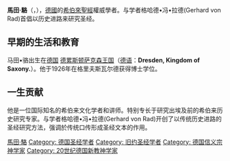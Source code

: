 {{BLP sources|date=August 1902}}
{{Infobox person
| name                      =馬田•駱（Martin Noth）
| image                     = 
| image_size                = 1
| caption                   = 
| birth_date                = {{birth date|1902|08|03}}
| birth_place               = [[德累斯顿|德累斯顿]], [[德国|德国]]
| death_date                = {{Death date and age|1968|05|30|1902|08|03}} 
| death_place               = [[内盖夫|内盖夫]], [[以色列|以色列]]
| nationality               = 德國籍猶太人人
| Known_for                 = "申命记历史(The Deuteronomistic History)"
| education                 = 博士(格里夫斯瓦尔德, 1926)
| alma_mater                = 
| occupation                = [[神学|神学家]], [[学者|学者]], 讲师
| spouse                    = 
| children                  = 
| parents                   = 
| relations                 = 
| awards                    = }}
'''馬田·駱'''（{{lang|de|Martin Noth}}，{{bd|1902年|8月3日|1968年|5月30日|catIdx=N}}），[[德國|德國]]的[[希伯來聖經|希伯來聖經]]權威學者。与学者格哈德•冯•拉德(Gerhard von Rad)首倡以历史进路来研究圣经。

==早期的生活和教育==
马田•骆出生在[[德国|德国]] [[德累斯顿|德累斯顿]][[萨克森王国|萨克森王国]]（[[德语|德语]]：'''Dresden, Kingdom of Saxony.'''）。他于1926年在格里夫斯瓦尔德获得博士学位。

==一生贡献==
他是一位国际知名的希伯来文化学者和讲师。特别专长于研究出埃及前的希伯来历史研究专家。与学者格哈德•冯•拉德(Gerhard von Rad)开创了以传统历史进路的圣经研究方法，强调於传统口传形成圣经文本的作用。

{{Authority control}}
{{Germany-academic-bio-stub}}
[[Category:聖經學者|馬田·駱]]
[[Category:_德国圣经学者|Category: 德国圣经学者]]
[[Category:_旧约圣经学者|Category: 旧约圣经学者]] 
[[Category:_德国信义宗神学家|Category: 德国信义宗神学家]]
[[Category:_20世纪德国新教神学家|Category: 20世纪德国新教神学家]]